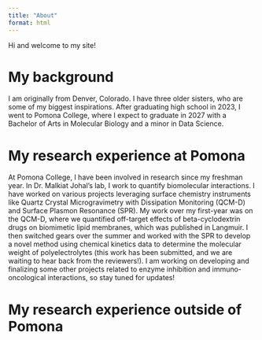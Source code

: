 ```yaml
---
title: "About"
format: html
---
```


Hi and welcome to my site!

# My background

I am originally from Denver, Colorado. I have three older sisters, who are some of my biggest inspirations. After graduating high school in 2023, I went to Pomona College, where I expect to graduate in 2027 with a Bachelor of Arts in Molecular Biology and a minor in Data Science. 

# My research experience at Pomona
At Pomona College, I have been involved in research since my freshman year. In Dr. Malkiat Johal's lab, I work to quantify biomolecular interactions. I have worked on various projects leveraging surface chemistry instruments like Quartz Crystal Microgravimetry with Dissipation Monitoring (QCM-D) and Surface Plasmon Resonance (SPR). My work over my first-year was on the QCM-D, where we quantified off-target effects of beta-cyclodextrin drugs on biomimetic lipid membranes, which was published in Langmuir. I then switched gears over the summer and worked with the SPR to develop a novel method using chemical kinetics data to determine the molecular weight of polyelectrolytes (this work has been submitted, and we are waiting to hear back from the reviewers!). I am working on developing and finalizing some other projects related to enzyme inhibition and immuno-oncological interactions, so stay tuned for updates!

# My research experience outside of Pomona
